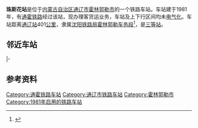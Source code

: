 {{noteTA
|1=zh-cn:始发车次; zh-hk:列車班次;
|2=zh-cn:车次; zh-hk:班次;
}}
{{Infobox China railway station
|车站名称 = 珠斯花站
|图片 = 
|图片介绍 = 
|其他名称 = 
|车站拼音 = Zhusihua
|英文名称 = Zhusihua Railway Station
|车站代码 = 57155<ref>{{cite book|title=中华人民共和国铁路车站代码（GB/T 10302-2010）|publisher=中国标准出版社|year=2010|isbn=155066140495|ignore-isbn-error=true|pages=48}}</ref>
|电报码 = ZHD<ref>{{cite book|author=铁道部电子计算技术中心, 铁道部运输局|title=铁路车站站名代码表：TMIS使用|publisher=中国铁道出版社|location=北京|year=1998|isbn=9787113030995|pages=141}}</ref><ref>{{cite book|author=[[中华人民共和国铁道部|中华人民共和国铁道部]]|title=铁路电报站名略号（2012）|publisher=中国铁道出版社|location=北京|year=2012|unified=15113·3468|pages=170}}</ref>
|拼音码 = ZSH
|车站类型 = 
|技术性质 = 
|业务性质 = 
|始建时间 = 
|开通运营 = 
|车站地址 = [[内蒙古自治区|内蒙古自治区]][[通辽市|通辽市]][[霍林郭勒市|霍林郭勒市]]
|坐标 = {{coord|45.562237|119.670809|display=inline,title}}
|归属 = [[沈阳铁路局|沈阳铁路局]][[霍林郭勒车务段|霍林郭勒车务段]]
|线路 = [[通霍铁路|通霍铁路]]、[[珠珠铁路|珠珠铁路]]
|车站等级 = [[三等站_(中国大陆)|三等站]]
|使用状态 = 运营中
|股道数目 = 
|正线 = 
|到发线 = 
|其它线 = 
|月台数目 = 
|侧式站台 = 
|岛式站台 = 
|站台面 = 
|网站 = 
|站线配置图 = 
|站线配置图宽度 = 
}}
'''珠斯花站'''是位于[[内蒙古自治区|内蒙古自治区]][[通辽市|通辽市]][[霍林郭勒市|霍林郭勒市]]的一个铁路车站。车站建于1981年，有[[通霍铁路|通霍铁路]]经过该站，现办理客货运业务，车站及上下行区间均未[[电气化|电气化]]。车站距离[[通辽站|通辽站]]401[[公里|公里]]，隶属[[沈阳铁路局|沈阳铁路局]][[霍林郭勒车务段|霍林郭勒车务段]]<ref>{{cite news|author=张志华|url=http://www.peoplerail.com/rail/show-435-201146-1.html|title=爱在西部 情定草原|date=2014-10-21|publisher=[[人民铁道|人民铁道报]]|accessdate=2016-09-29|archive-date=2016-10-02|archive-url=https://web.archive.org/web/20161002150209/http://www.peoplerail.com/rail/show-435-201146-1.html|dead-url=no}}</ref>，是[[三等站_(中铁)|三等站]]。

== 邻近车站 ==
{{start rail box|[[File:China_Railways.svg|16px]] [[中国铁路|中国铁路]]}}
{{s-inop|[[云端站|云端站]]|{{站|通辽}}方向}}
{{s-line|[[通霍铁路|通霍铁路]]<br />← 15km 珠斯花站 3km →{{0}}}}
{{s-inop|[[霍林郭勒站|霍林郭勒站]]|{{站|霍林河}}方向}}
|-
{{terminus}}
{{s-line|[[珠珠铁路|珠珠铁路]]<br />珠斯花站}}
{{s-inop|[[赛罕花站|赛罕花站]]|{{站|珠恩嘎达布其}}方向}}
{{end box}}

== 参考资料 ==
{{reflist}}

{{通霍铁路}}
{{锡乌铁路}}
{{铁路车站小作品}}
{{内蒙古小作品}}

[[Category:通霍铁路车站|Category:通霍铁路车站]]
[[Category:通辽市铁路车站|Category:通辽市铁路车站]]
[[Category:霍林郭勒市|Category:霍林郭勒市]]
[[Category:1981年启用的铁路车站|Category:1981年启用的铁路车站]]